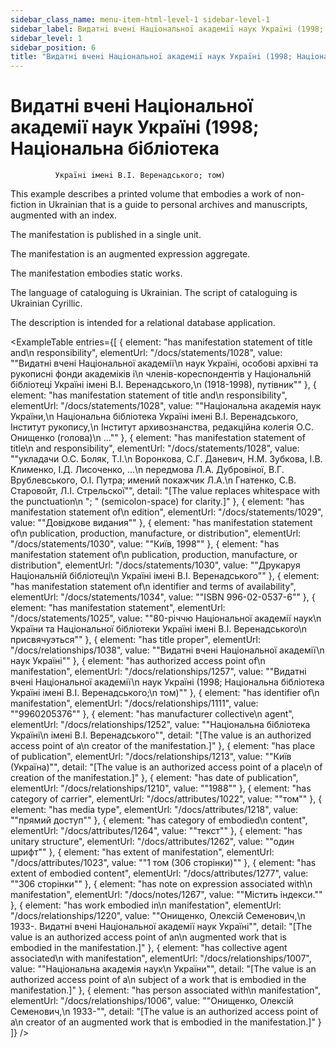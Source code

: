 ```yaml
---
sidebar_class_name: menu-item-html-level-1 sidebar-level-1
sidebar_label: Видатнi вченi Нацiональноï академiï наук Украïнi (1998; Нацiональна бiблiотека Украïнi iменi В.I. Веренадського; том)
sidebar_level: 1
sidebar_position: 6
title: "Видатнi вченi Нацiональноï академiï наук Украïнi (1998; Нацiональна бiблiотека\n              Украïнi iменi В.I. Веренадського; том)"
---
```


# Видатнi вченi Нацiональноï академiï наук Украïнi (1998; Нацiональна бiблiотека
              Украïнi iменi В.I. Веренадського; том)

This example describes a printed volume that embodies a work of non-fiction in
              Ukrainian that is a guide to personal archives and manuscripts, augmented with an
              index.

The manifestation is published in a single unit.

The manifestation is an augmented expression aggregate.

The manifestation embodies static works.

The language of cataloguing is Ukrainian. The script of cataloguing is Ukrainian
              Cyrillic.

The description is intended for a relational database application.

<ExampleTable
  entries={[
    {
      element: "has manifestation statement of title and\n                    responsibility",
      elementUrl: "/docs/statements/1028",
      value: "\"Видатнi вченi Нацiональноï академiï\n                  наук Украïнi, особовi архiвнi та рукописнi фонди академiкiв i\n                  членiв-кореспондентiв у Нацiональнiй бiблiотецi Украïнi iменi В.I. Веренадського,\n                  (1918-1998), путiвник\""
    },
    {
      element: "has manifestation statement of title and\n                    responsibility",
      elementUrl: "/docs/statements/1028",
      value: "\"Нацiональна академiя наук Украïни,\n                  Нацiональна бiблiотека Украïнi iменi В.I. Веренадського, Iнститут рукопису,\n                  Iнститут архивознанства, редакцiйна колегiя О.С. Онищенко (голова)\n                  …\""
    },
    {
      element: "has manifestation statement of title\n                      and responsibility",
      elementUrl: "/docs/statements/1028",
      value: "\"укладачи О.С. Боляк, Т.I.\n                    Воронкова, С.Г. Даневич, Н.М. Зубкова, I.В. Клименко, I.Д. Лисоченко, …\n                    передмова Л.А. Дубровiноï, В.Г. Врублевського, О.I. Путра; имений покажчик Л.А.\n                    Гнатенко, С.В. Старовойт, Л.I. Стрельскоï\"",
      detail: "[The value replaces whitespace with the punctuation\n                      \"; \" (semicolon-space) for clarity.]"
    },
    {
      element: "has manifestation statement of\n                    edition",
      elementUrl: "/docs/statements/1029",
      value: "\"Довiдкове видания\""
    },
    {
      element: "has manifestation statement of\n                    publication, production, manufacture, or distribution",
      elementUrl: "/docs/statements/1030",
      value: "\"Киïв, 1998\""
    },
    {
      element: "has manifestation statement of\n                    publication, production, manufacture, or distribution",
      elementUrl: "/docs/statements/1030",
      value: "\"Друкаруя Нацiональнiй бiблiотецi\n                  Украïнi iменi В.I. Веренадського\""
    },
    {
      element: "has manifestation statement of\n                    identifier and terms of availability",
      elementUrl: "/docs/statements/1034",
      value: "\"ISBN 996-02-0537-6\""
    },
    {
      element: "has manifestation statement",
      elementUrl: "/docs/statements/1025",
      value: "\"80-рiччю Нацiональноï академiï наук\n                  Украïни та Нацiональноï бiблiотеки Украïнi iменi В.I. Веренадського\n                  присвячуэться\""
    },
    {
      element: "has title proper",
      elementUrl: "/docs/relationships/1038",
      value: "\"Видатнi вченi Нацiональноï академiï\n                  наук Украïнi\""
    },
    {
      element: "has authorized access point of\n                    manifestation",
      elementUrl: "/docs/relationships/1257",
      value: "\"Видатнi вченi Нацiональноï академiï\n                  наук Украïнi (1998; Нацiональна бiблiотека Украïнi iменi В.I. Веренадського;\n                  том)\""
    },
    {
      element: "has identifier of\n                  manifestation",
      elementUrl: "/docs/relationships/1111",
      value: "\"9960205376\""
    },
    {
      element: "has manufacturer collective\n                      agent",
      elementUrl: "/docs/relationships/1252",
      value: "\"Нацiональна бiблiотека Украïнi\n                    iменi В.I. Веренадського\"",
      detail: "[The value is an authorized access point of a\n                      creator of the manifestation.]"
    },
    {
      element: "has place of publication",
      elementUrl: "/docs/relationships/1213",
      value: "\"Киïв (Україна)\"",
      detail: "[The value is an authorized access point of a place\n                      of creation of the manifestation.]"
    },
    {
      element: "has date of publication",
      elementUrl: "/docs/relationships/1210",
      value: "\"1988\""
    },
    {
      element: "has category of carrier",
      elementUrl: "/docs/attributes/1022",
      value: "\"том\""
    },
    {
      element: "has media type",
      elementUrl: "/docs/attributes/1218",
      value: "\"прямий доступ\""
    },
    {
      element: "has category of embodied\n                  content",
      elementUrl: "/docs/attributes/1264",
      value: "\"текст\""
    },
    {
      element: "has unitary structure",
      elementUrl: "/docs/attributes/1262",
      value: "\"oдин шрифт\""
    },
    {
      element: "has extent of manifestation",
      elementUrl: "/docs/attributes/1023",
      value: "\"1 том (306 сторінки)\""
    },
    {
      element: "has extent of embodied content",
      elementUrl: "/docs/attributes/1277",
      value: "\"306 сторінки\""
    },
    {
      element: "has note on expression associated with\n                    manifestation",
      elementUrl: "/docs/notes/1267",
      value: "\"Містить індекси.\""
    },
    {
      element: "has work embodied in\n                      manifestation",
      elementUrl: "/docs/relationships/1220",
      value: "\"Онищенко, Олексiй Семенович,\n                    1933-. Видатнi вченi Нацiональноï академiï наук Украïнi\"",
      detail: "[The value is an authorized access point of an\n                      augmented work that is embodied in the manifestation.]"
    },
    {
      element: "has collective agent associated\n                      with manifestation",
      elementUrl: "/docs/relationships/1007",
      value: "\"Нацiональна академiя наук\n                    Украïни\"",
      detail: "[The value is an authorized access point of a\n                      subject of a work that is embodied in the manifestation.]"
    },
    {
      element: "has person associated with\n                      manifestation",
      elementUrl: "/docs/relationships/1006",
      value: "\"Онищенко, Олексiй Семенович,\n                    1933-\"",
      detail: "[The value is an authorized access point of a\n                      creator of an augmented work that is embodied in the manifestation.]"
    }
  ]}
/>
